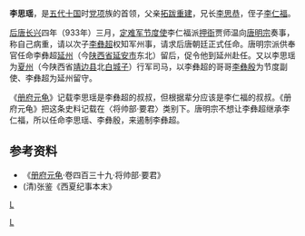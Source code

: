 '''李思瑶'''，是[[五代十国|五代十国]]时[[党项|党项]]族的首领，父亲[[拓跋重建|拓跋重建]]，兄长[[李思恭|李思恭]]，侄子[[李仁福|李仁福]]。

[[后唐|后唐]][[长兴_(后唐)|长兴]]四年（933年）三月，[[定难军节度使|定难军节度使]]李仁福派[[押衙|押衙]]贾师温向[[唐明宗|唐明宗]]奏事，称自己病重，请以次子[[李彝超|李彝超]]权知军州事，请求后唐朝廷正式任命。唐明宗派供奉官任命李彝超[[延州|延州]]（今[[陕西省|陕西省]][[延安市|延安市]]东北）留后，促令他到延州赴任。又以李思瑶为[[夏州|夏州]]（今陕西省[[靖边县|靖边县]]北[[白城子|白城子]]）行军司马，以李彝超的哥哥[[李彝殷|李彝殷]]为节度副使、李彝超为延州留守。

《[[册府元龟|册府元龟]]》记载李思瑶是李彝超的叔叔，但根据辈分应该是李仁福的叔叔。《册府元龟》把这条史料记载在〈将帅部·要君〉类别下。唐明宗不想让李彝超继承李仁福，所以任命李思瑶、李彝殷，来遏制李彝超。
==参考资料==
*《[[册府元龟|册府元龟]]·卷四百三十九·将帅部·要君》
*(清)张鉴《西夏纪事本末》

[[category:五代十国军事人物|L]]
[[Category:党项|L]]